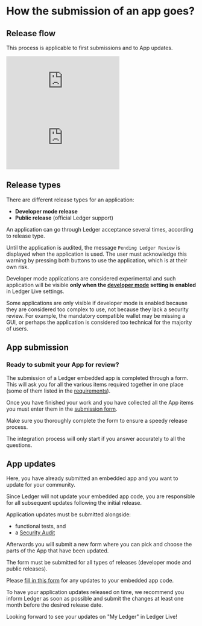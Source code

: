 
# How the submission of an app goes?

## Release flow

This process is applicable to first submissions and to App updates.

<div style={{width: "100%"}} className="center desktop">
  <div style={{position: "relative", paddingBottom: "56.25%", paddingTop: 0, height: "1000px"}}>
    <iframe title="Live App Structure" frameBorder="0" style={{position: "absolute", top: 0, left: 0, width: "100%", height: "100%"}} src="https://view.genial.ly/655389953d9cc90010ff9fbc" type="text/html" allowscriptaccess="always" allowFullScreen={true} scrolling="yes" allownetworking="all"></iframe>
  </div>
</div>

<div className="mobile">
  <iframe title="Ledger Dev Journey" frameBorder="0" style={{position: "absolute", left: "15px", width: "100%", height: "100%"}} src="https://view.genial.ly/655389953d9cc90010ff9fbc" type="text/html" allowscriptaccess="always" allowFullScreen={true} scrolling="yes" allownetworking="all"></iframe>
</div>

## Release types

There are different release types for an application:

-   **Developer mode release**
-   **Public release** (official Ledger support)

An application can go through Ledger acceptance several times, according to release type.


<Callout type="info" emoji="👉">
  Until the application is audited, the message <code>Pending Ledger Review</code> is displayed when the application is used. The user must acknowledge this warning by pressing both buttons to use the application, which is at their own risk.
</Callout>

Developer mode applications are considered experimental and such application will be visible **only when the [developer mode](../../../docs/discover/developer-mode) setting is enabled** in Ledger Live settings.

<Callout type="info" emoji="👉">
  Some applications are only visible if developer mode is enabled because they are considered too complex to use, not because they lack a security review. For example, the mandatory compatible wallet may be missing a GUI, or perhaps the application is considered too technical for the majority of users.
</Callout>

## App submission

### Ready to submit your App for review?

The submission of a Ledger embedded app is completed through a form. This will ask you for all the various items required together in one place (some of them listed in the [requirements](./requirements)).

Once you have finished your work and you have collected all the App items you must enter them in the [submission form](./submission-form).

Make sure you thoroughly complete the form to ensure a speedy release process.

<Callout type="warning" emoji="⚠️">
	The integration process will only start if you answer accurately to all the questions.
</Callout>


## App updates

Here, you have already submitted an embedded app and you want to update for your community.

Since Ledger will not update your embedded app code, you are responsible for all subsequent updates following the initial release.

Application updates must be submitted alongside:
- functional tests, and
- a  [Security Audit](./requirements/security#security-audit)

Afterwards you will submit a new form where you can pick and choose the parts of the App that have been updated.

The form must be submitted for all types of releases (developer mode and public releases).

Please [fill in this form](./submission-form) for any updates to your embedded app code.

To have your application updates released on time, we recommend you inform Ledger as soon as possible and submit the changes at least one month before the desired release date.

Looking forward to see your updates on "My Ledger" in Ledger Live!
